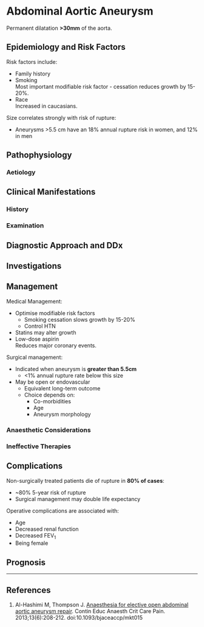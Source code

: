 # Abdominal Aortic Aneurysm


Permanent dilatation **>30mm** of the aorta.

## Epidemiology and Risk Factors

Risk factors include:

* Family history
* Smoking  
Most important modifiable risk factor - cessation reduces growth by 15-20%.
* Race  
Increased in caucasians.

Size correlates strongly with risk of rupture:

* Aneurysms >5.5 cm have an 18% annual rupture risk in women, and 12% in men


## Pathophysiology

### Aetiology

## Clinical Manifestations

### History

### Examination

## Diagnostic Approach and DDx

## Investigations

## Management

Medical Management:

* Optimise modifiable risk factors
	* Smoking cessation slows growth by 15-20%
	* Control HTN
* Statins may alter growth
* Low-dose aspirin  
Reduces major coronary events.

Surgical management:

* Indicated when aneurysm is **greater than 5.5cm**
	* <1% annual rupture rate below this size
* May be open or endovascular
	* Equivalent long-term outcome
	* Choice depends on:
		* Co-morbidities
		* Age
		* Aneurysm morphology

### Anaesthetic Considerations

### Ineffective Therapies

## Complications

Non-surgically treated patients die of rupture in **80% of cases**:

* ~80% 5-year risk of rupture
* Surgical management may double life expectancy


Operative complications are associated with:

* Age
* Decreased renal function
* Decreased FEV~1~
* Being female


## Prognosis


---

## References

1. Al-Hashimi M, Thompson J. [Anaesthesia for elective open abdominal aortic aneurysm repair](https://academic.oup.com/bjaed/article/13/6/208/246828). Contin Educ Anaesth Crit Care Pain. 2013;13(6):208-212. doi:10.1093/bjaceaccp/mkt015